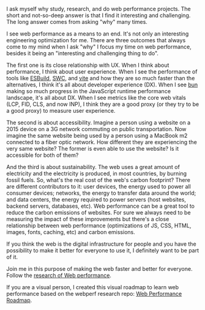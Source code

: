 <SmoothRender>

I ask myself why study, research, and do web performance projects. The short and not-so-deep answer is that I find it interesting and challenging. The long answer comes from asking "why" many times.

I see web performance as a means to an end. It's not only an interesting engineering optimization for me. There are three outcomes that always come to my mind when I ask "why" I focus my time on web performance, besides it being an "interesting and challenging thing to do".

The first one is its close relationship with UX. When I think about performance, I think about user experience. When I see the performance of tools like [ESBuild](https://esbuild.github.io/), [SWC](https://swc.rs/), and [vite](https://vitejs.dev/) and how they are so much faster than the alternatives, I think it's all about developer experience (DX). When I see [bun](https://bun.sh/) making so much progress in the JavaScript runtime performance landscape, it's all about DX. When I see metrics like the core web vitals (LCP, FID, CLS, and now INP), I think they are a good proxy (or they try to be a good proxy) to measure user experience.

The second is about accessibility. Imagine a person using a website on a 2015 device on a 3G network commuting on public transportation. Now imagine the same website being used by a person using a MacBook m2 connected to a fiber optic network. How different they are experiencing the very same website? The former is even able to use the website? Is it accessible for both of them?

And the third is about sustainability. The web uses a great amount of electricity and the electricity is produced, in most countries, by burning fossil fuels. So, what's the real cost of the web's carbon footprint? There are different contributors to it: user devices, the energy used to power all consumer devices; networks, the energy to transfer data around the world; and data centers, the energy required to power servers (host websites, backend servers, databases, etc). Web performance can be a great tool to reduce the carbon emissions of websites. For sure we always need to be measuring the impact of these improvements but there's a close relationship between web performance (optimizations of JS, CSS, HTML, images, fonts, caching, etc) and carbon emissions.

If you think the web is the digital infrastructure for people and you have the possibility to make it better for everyone to use it, I definitely want to be part of it.

Join me in this purpose of making the web faster and better for everyone. Follow the [research of Web performance](https://github.com/imteekay/web-performance-research).

If you are a visual person, I created this visual roadmap to learn web performance based on the webperf research repo: [Web Performance Roadmap](/web-performance-roadmap).

</SmoothRender>
